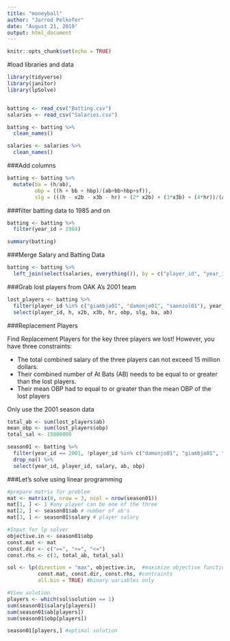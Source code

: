 ```yaml
---
title: "moneyball"
author: "Jarrod Pelkofer"
date: "August 21, 2019"
output: html_document
---
```


```r
knitr::opts_chunk$set(echo = TRUE)
```

#load libraries and data
```r
library(tidyverse)
library(janitor)
library(lpSolve)


batting <- read_csv("Batting.csv")
salaries <- read_csv("Salaries.csv")

batting <- batting %>%
  clean_names()

salaries <- salaries %>%
  clean_names()

```

###Add columns
```r
batting <- batting %>%
  mutate(ba = (h/ab),
         obp = ((h + bb + hbp)/(ab+bb+hbp+sf)),
         slg = (((h - x2b - x3b - hr) + (2* x2b) + (3*x3b) + (4*hr))/(ab)))

```

###filter batting data to 1985 and on
```r
batting <- batting %>%
  filter(year_id > 1984)

summary(batting)

```


###Merge Salary and Batting Data
```r
batting <- batting %>%
  left_join(select(salaries, everything()), by = c("player_id", "year_id"))

```

###Grab lost players from OAK A's 2001 team
```r

lost_players <- batting %>%
  filter(player_id %in% c("giambja01", "damonjo01", "saenzol01"), year_id == 2001) %>%
  select(player_id, h, x2b, x3b, hr, obp, slg, ba, ab)

```

###Replacement Players

Find Replacement Players for the key three players we lost! However, you have three constraints:

- The total combined salary of the three players can not exceed 15 million dollars.
- Their combined number of At Bats (AB) needs to be equal to or greater than the lost players.
- Their mean OBP had to equal to or greater than the mean OBP of the lost players

Only use the 2001 season data

```r
total_ab <- sum(lost_players$ab)
mean_obp <- sum(lost_players$obp)
total_sal <- 15000000

season01 <- batting %>%
  filter(year_id == 2001, !player_id %in% c("damonjo01", "giambja01", "saenzol01")) %>% #remove lost players and filter season
  drop_na() %>%
  select(year_id, player_id, salary, ab, obp)

```



###Let's solve using linear programming
```r

#prepare matrix for problem
mat <- matrix(0, nrow = 3, ncol = nrow(season01))
mat[1, ] <- 1 #any player can be one of the three
mat[2, ] <- season01$ab # number of ab's
mat[3, ] <- season01$salary # player salary

#Input for lp solver
objective.in <- season01$obp
const.mat <- mat
const.dir <- c("==", ">=", "<=")
const.rhs <- c(3, total_ab, total_sal)

sol <- lp(direction = "max", objective.in,  #maximize objective function
          const.mat, const.dir, const.rhs, #contraints
          all.bin = TRUE) #binary variables only

#View solution
players <- which(sol$solution == 1)
sum(season01$salary[players])
sum(season01$ab[players])
sum(season01$obp[players])

season01[players,] #optimal solution
```


